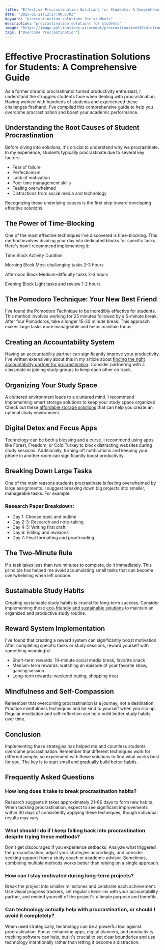 ```yaml
---
title: "Effective Procrastination Solutions for Students: A Comprehensive Guide"
date: "2025-01-21T12:27:00.670Z"
keyword: "procrastination solutions for students"
description: "procrastination solutions for students"
image: "https://image.pollinations.ai/prompt/procrastination%20solutions%20for%20students%2C%20realistic%20photo%2C%20high%20quality%2C%204k?width=1024&height=1024&nologo=true"
tags: ["Overcome Procrastination"]
---
```


# Effective Procrastination Solutions for Students: A Comprehensive Guide


As a former chronic procrastinator turned productivity enthusiast, I understand the struggles students face when dealing with procrastination. Having worked with hundreds of students and experienced these challenges firsthand, I've compiled this comprehensive guide to help you overcome procrastination and boost your academic performance.



## Understanding the Root Causes of Student Procrastination


Before diving into solutions, it's crucial to understand why we procrastinate. In my experience, students typically procrastinate due to several key factors:
- Fear of failure
- Perfectionism
- Lack of motivation
- Poor time management skills
- Feeling overwhelmed
- Distractions from social media and technology

Recognizing these underlying causes is the first step toward developing effective solutions.



## The Power of Time-Blocking


One of the most effective techniques I've discovered is time-blocking. This method involves dividing your day into dedicated blocks for specific tasks. Here's how I recommend implementing it:





Time Block
Activity
Duration


Morning Block
Most challenging tasks
2-3 hours


Afternoon Block
Medium-difficulty tasks
2-3 hours


Evening Block
Light tasks and review
1-2 hours





## The Pomodoro Technique: Your New Best Friend


I've found the Pomodoro Technique to be incredibly effective for students. This method involves working for 25 minutes followed by a 5-minute break. After four Pomodoros, take a longer 15-30 minute break. This approach makes large tasks more manageable and helps maintain focus.



## Creating an Accountability System


Having an accountability partner can significantly improve your productivity. I've written extensively about this in my article about [finding the right accountability partner for procrastination](https://productivityprospect.com/blog/accountability-partner-for-procrastination/). Consider partnering with a classmate or joining study groups to keep each other on track.



## Organizing Your Study Space


A cluttered environment leads to a cluttered mind. I recommend implementing smart storage solutions to keep your study space organized. Check out these [affordable storage solutions](https://productivityprospect.com/blog/affordable-storage-solutions-for-studio-apartments/) that can help you create an optimal study environment.



## Digital Detox and Focus Apps


Technology can be both a blessing and a curse. I recommend using apps like Forest, Freedom, or Cold Turkey to block distracting websites during study sessions. Additionally, turning off notifications and keeping your phone in another room can significantly boost productivity.



## Breaking Down Large Tasks


One of the main reasons students procrastinate is feeling overwhelmed by large assignments. I suggest breaking down big projects into smaller, manageable tasks. For example:



### Research Paper Breakdown:


- Day 1: Choose topic and outline
- Day 2-3: Research and note-taking
- Day 4-5: Writing first draft
- Day 6: Editing and revisions
- Day 7: Final formatting and proofreading

## The Two-Minute Rule


If a task takes less than two minutes to complete, do it immediately. This principle has helped me avoid accumulating small tasks that can become overwhelming when left undone.



## Sustainable Study Habits


Creating sustainable study habits is crucial for long-term success. Consider implementing these [eco-friendly and sustainable solutions](https://productivityprospect.com/blog/eco-friendly-decluttering-solutions-for-sustainable-living/) to maintain an organized and productive study routine.



## Reward System Implementation


I've found that creating a reward system can significantly boost motivation. After completing specific tasks or study sessions, reward yourself with something meaningful:



- Short-term rewards: 10-minute social media break, favorite snack
- Medium-term rewards: watching an episode of your favorite show, gaming session
- Long-term rewards: weekend outing, shopping treat

## Mindfulness and Self-Compassion


Remember that overcoming procrastination is a journey, not a destination. Practice mindfulness techniques and be kind to yourself when you slip up. Regular meditation and self-reflection can help build better study habits over time.



## Conclusion


Implementing these strategies has helped me and countless students overcome procrastination. Remember that different techniques work for different people, so experiment with these solutions to find what works best for you. The key is to start small and gradually build better habits.



## Frequently Asked Questions


### How long does it take to break procrastination habits?

Research suggests it takes approximately 21-66 days to form new habits. When tackling procrastination, expect to see significant improvements within 30 days of consistently applying these techniques, though individual results may vary.



### What should I do if I keep falling back into procrastination despite trying these methods?

Don't get discouraged if you experience setbacks. Analyze what triggered the procrastination, adjust your strategies accordingly, and consider seeking support from a study coach or academic advisor. Sometimes, combining multiple methods works better than relying on a single approach.



### How can I stay motivated during long-term projects?

Break the project into smaller milestones and celebrate each achievement. Use visual progress trackers, set regular check-ins with your accountability partner, and remind yourself of the project's ultimate purpose and benefits.



### Can technology actually help with procrastination, or should I avoid it completely?

When used strategically, technology can be a powerful tool against procrastination. Focus-enhancing apps, digital planners, and productivity tracking software can help, but it's crucial to set clear boundaries and use technology intentionally rather than letting it become a distraction.

